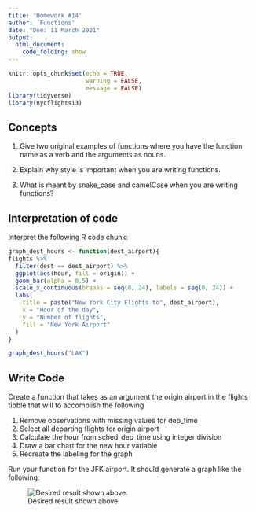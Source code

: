 ```yaml
---
title: 'Homework #14'
author: 'Functions'
date: "Due: 11 March 2021"
output:
  html_document:
    code_folding: show
---
```


```r
knitr::opts_chunk$set(echo = TRUE, 
                      warning = FALSE,
                      message = FALSE)
library(tidyverse)
library(nycflights13)
```

## Concepts

1.  Give two original examples of functions where you have the function name as a verb and the arguments as nouns.

2.  Explain why style is important when you are writing functions.

3.  What is meant by snake_case and camelCase when you are writing functions?

## Interpretation of code

Interpret the following R code chunk:

```r
graph_dest_hours <- function(dest_airport){
flights %>% 
  filter(dest == dest_airport) %>%
  ggplot(aes(hour, fill = origin)) +
  geom_bar(alpha = 0.5) +
  scale_x_continuous(breaks = seq(0, 24), labels = seq(0, 24)) +
  labs(
    title = paste("New York City Flights to", dest_airport),
    x = "Hour of the day",
    y = "Number of flights",
    fill = "New York Airport"
  )  
}

graph_dest_hours("LAX")
```

## Write Code

Create a function that takes as an argument the origin airport in the flights tibble that will to accomplish the following

1.  Remove observations with missing values for dep_time
2.  Select all departing flights for origin airport
3.  Calculate the hour from sched_dep_time using integer division
4.  Draw a bar chart for the new hour variable
5.  Recreate the labeling for the graph

Run your function for the JFK airport. It should generate a graph like the following:

![Desired result shown above.](http://govfinance.byu.edu/govfinance/classes/dataScience/homework/graphs/HW14 Graph.png)


```r

```
